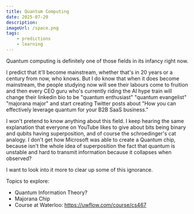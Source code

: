 ```yaml
---
title: Quantum Computing
date: 2025-07-20
description:
imageUrl: /space.png
tags:
    - predictions
    - learning
---
```


Quantum computing is definitely one of those fields in its infancy right now.

I predict that it'll become mainstream, whether that's in 20 years or a century from now, who knows. But I do know that when it does become mainstream, the people studying now will see their labours come to fruition and then every CEO guru who's currently riding the AI hype train will change their linkedin bio to be "quantum enthusiast" "quantum evangelist" "majorana major" and start creating Twitter posts about "How you can effectively leverage quantum for your B2B SaaS business."

I won't pretend to know anything about this field. I keep hearing the same explanation that everyone on YouTube likes to give about bits being binary and qubits having superposition, and of course the schroedinger's cat analogy. I don't get how Microsoft was able to create a Quantum chip, because isn't the whole idea of superposition the fact that quantum is unstable and hard to transmit information because it collapses when observed?

I want to look into it more to clear up some of this ignorance.

Topics to explore:

-   Quantum Information Theory?
-   Majorana Chip
-   Course at Waterloo: https://uwflow.com/course/cs467
